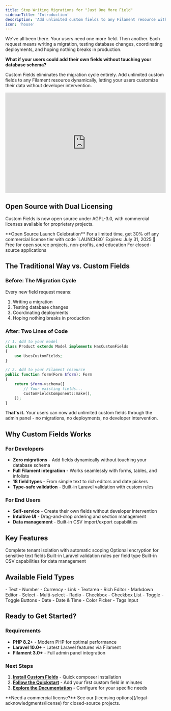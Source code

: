 ```yaml
---
title: Stop Writing Migrations for "Just One More Field"
sidebarTitle: 'Introduction'
description: 'Add unlimited custom fields to any Filament resource without database migrations'
icon: 'house'
---
```


We've all been there. Your users need one more field. Then another. Each request means writing a migration, testing database changes, coordinating deployments, and hoping nothing breaks in production.

**What if your users could add their own fields without touching your database schema?**

Custom Fields eliminates the migration cycle entirely. Add unlimited custom fields to any Filament resource dynamically, letting your users customize their data without developer intervention.

<Frame>
  <iframe width="100%" height="315" src="https://www.youtube.com/embed/6iVfeS7VixA?si=3L8H22mbMayEuHs8" title="YouTube video player" frameborder="0" allow="accelerometer; autoplay; clipboard-write; encrypted-media; gyroscope; picture-in-picture; web-share" referrerpolicy="strict-origin-when-cross-origin" allowfullscreen></iframe>
</Frame>

## Open Source with Dual Licensing

Custom Fields is now open source under AGPL-3.0, with commercial licenses available for proprietary projects.

<Tip>
**Open Source Launch Celebration**
For a limited time, get 30% off any commercial license tier with code `LAUNCH30`
Expires: July 31, 2025 🚀
</Tip>

<CardGroup cols={2}>
  <Card title="Open Source (AGPL-3.0)" icon="code-branch">
    Free for open source projects, non-profits, and education
  </Card>
  <Card title="Commercial License" icon="building">
    For closed-source applications
  </Card>
</CardGroup>

## The Traditional Way vs. Custom Fields

### Before: The Migration Cycle
Every new field request means:
1. Writing a migration
2. Testing database changes
3. Coordinating deployments
4. Hoping nothing breaks in production

### After: Two Lines of Code
```php
// 1. Add to your model
class Product extends Model implements HasCustomFields
{
    use UsesCustomFields;
}

// 2. Add to your Filament resource
public function form(Form $form): Form
{
    return $form->schema([
        // Your existing fields...
        CustomFieldsComponent::make(),
    ]);
}
```

**That's it.** Your users can now add unlimited custom fields through the admin panel - no migrations, no deployments, no developer intervention.

## Why Custom Fields Works

### For Developers
- **Zero migrations** - Add fields dynamically without touching your database schema
- **Full Filament integration** - Works seamlessly with forms, tables, and infolists
- **18 field types** - From simple text to rich editors and date pickers
- **Type-safe validation** - Built-in Laravel validation with custom rules

### For End Users
- **Self-service** - Create their own fields without developer intervention
- **Intuitive UI** - Drag-and-drop ordering and section management
- **Data management** - Built-in CSV import/export capabilities

## Key Features

<CardGroup cols={2}>
  <Card title="Multi-tenancy Ready">
    Complete tenant isolation with automatic scoping
  </Card>
  <Card title="Field Encryption">
    Optional encryption for sensitive text fields
  </Card>
  <Card title="Comprehensive Validation">
    Built-in Laravel validation rules per field type
  </Card>
  <Card title="Import/Export Ready">
    Built-in CSV capabilities for data management
  </Card>
</CardGroup>

## Available Field Types

<Tabs>
  <Tab title="Text Fields">
    - Text
    - Number
    - Currency
    - Link
    - Textarea
    - Rich Editor
    - Markdown Editor
  </Tab>
  <Tab title="Selection Fields">
    - Select
    - Multi-select
    - Radio
    - Checkbox
    - Checkbox List
    - Toggle
    - Toggle Buttons
  </Tab>
  <Tab title="Special Fields">
    - Date
    - Date & Time
    - Color Picker
    - Tags Input
  </Tab>
</Tabs>

## Ready to Get Started?

### Requirements
- **PHP 8.2+** - Modern PHP for optimal performance
- **Laravel 10.0+** - Latest Laravel features via Filament
- **Filament 3.0+** - Full admin panel integration

### Next Steps
1. **[Install Custom Fields](/installation)** - Quick composer installation
2. **[Follow the Quickstart](/quickstart)** - Add your first custom field in minutes
3. **[Explore the Documentation](/essentials/configuration)** - Configure for your specific needs

<Note>
**Need a commercial license?** See our [licensing options](/legal-acknowledgments/license) for closed-source projects.
</Note>